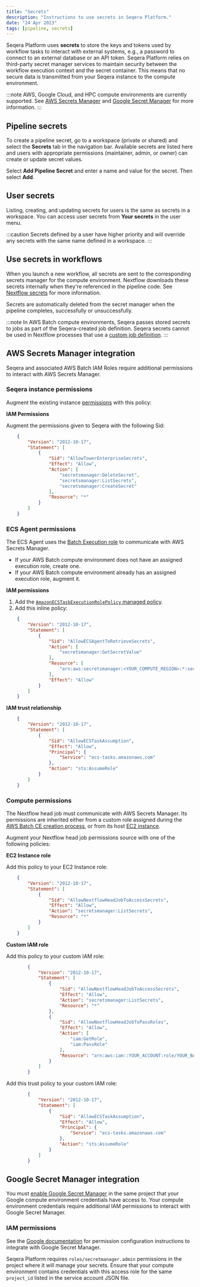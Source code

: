 ```yaml
---
title: "Secrets"
description: "Instructions to use secrets in Seqera Platform."
date: "24 Apr 2023"
tags: [pipeline, secrets]
---
```


Seqera Platform uses **secrets** to store the keys and tokens used by workflow tasks to interact with external systems, e.g., a password to connect to an external database or an API token. Seqera Platform relies on third-party secret manager services to maintain security between the workflow execution context and the secret container. This means that no secure data is transmitted from your Seqera instance to the compute environment.

:::note
AWS, Google Cloud, and HPC compute environments are currently supported. See [AWS Secrets Manager](https://docs.aws.amazon.com/secretsmanager/index.html) and [Google Secret Manager](https://cloud.google.com/secret-manager/docs/overview) for more information.
:::

## Pipeline secrets

To create a pipeline secret, go to a workspace (private or shared) and select the **Secrets** tab in the navigation bar. Available secrets are listed here and users with appropriate permissions (maintainer, admin, or owner) can create or update secret values.

Select **Add Pipeline Secret** and enter a name and value for the secret. Then select **Add**.

## User secrets

Listing, creating, and updating secrets for users is the same as secrets in a workspace. You can access user secrets from **Your secrets** in the user menu.

:::caution
Secrets defined by a user have higher priority and will override any secrets with the same name defined in a workspace.
:::

## Use secrets in workflows

When you launch a new workflow, all secrets are sent to the corresponding secrets manager for the compute environment. Nextflow downloads these secrets internally when they're referenced in the pipeline code. See [Nextflow secrets](https://www.nextflow.io/docs/edge/secrets.html#process-secrets) for more information.

Secrets are automatically deleted from the secret manager when the pipeline completes, successfully or unsuccessfully.

:::note 
In AWS Batch compute environments, Seqera passes stored secrets to jobs as part of the Seqera-created job definition. Seqera secrets cannot be used in Nextflow processes that use a [custom job definition](https://www.nextflow.io/docs/latest/aws.html#custom-job-definition). 
:::

## AWS Secrets Manager integration

Seqera and associated AWS Batch IAM Roles require additional permissions to interact with AWS Secrets Manager.

### Seqera instance permissions

Augment the existing instance [permissions](https://github.com/seqeralabs/nf-tower-aws) with this policy:

**IAM Permissions**

Augment the permissions given to Seqera with the following Sid:

```json
    {
        "Version": "2012-10-17",
        "Statement": [
            {
                "Sid": "AllowTowerEnterpriseSecrets",
                "Effect": "Allow",
                "Action": [
                    "secretsmanager:DeleteSecret",
                    "secretsmanager:ListSecrets",
                    "secretsmanager:CreateSecret"
                ],
                "Resource": "*"
            }
        ]
    }
```

### ECS Agent permissions

The ECS Agent uses the [Batch Execution role](https://docs.aws.amazon.com/batch/latest/userguide/execution-IAM-role.html#create-execution-role) to communicate with AWS Secrets Manager.

- If your AWS Batch compute environment does not have an assigned execution role, create one.
- If your AWS Batch compute environment already has an assigned execution role, augment it.

**IAM permissions**

1. Add the [`AmazonECSTaskExecutionRolePolicy` managed policy](https://docs.aws.amazon.com/aws-managed-policy/latest/reference/AmazonECSTaskExecutionRolePolicy.html).
2. Add this inline policy:

```json
    {
        "Version": "2012-10-17",
        "Statement": [
            {
                "Sid": "AllowECSAgentToRetrieveSecrets",
                "Action": [
                    "secretsmanager:GetSecretValue"
                ],
                "Resource": [
                    "arn:aws:secretsmanager:<YOUR_COMPUTE_REGION>:*:secret:*"
                ],
                "Effect": "Allow"
            }
        ]
    }
```

**IAM trust relationship**

```json
    {
        "Version": "2012-10-17",
        "Statement": [
            {
                "Sid": "AllowECSTaskAssumption",
                "Effect": "Allow",
                "Principal": {
                    "Service": "ecs-tasks.amazonaws.com"
                },
                "Action": "sts:AssumeRole"
            }
        ]
    }
```

### Compute permissions

The Nextflow head job must communicate with AWS Secrets Manager. Its permissions are inherited either from a custom role assigned during the [AWS Batch CE creation process](../compute-envs/aws-batch.mdx#advanced-options), or from its host [EC2 instance](https://docs.aws.amazon.com/batch/latest/userguide/instance_IAM_role.html).

Augment your Nextflow head job permissions source with one of the following policies:

**EC2 Instance role**

Add this policy to your EC2 Instance role:

```json
    {
        "Version": "2012-10-17",
        "Statement": [
            {
                "Sid": "AllowNextflowHeadJobToAccessSecrets",
                "Effect": "Allow",
                "Action": "secretsmanager:ListSecrets",
                "Resource": "*"
            }
        ]
    }
```

**Custom IAM role**

Add this policy to your custom IAM role:

```json
        {
            "Version": "2012-10-17",
            "Statement": [
                {
                    "Sid": "AllowNextflowHeadJobToAccessSecrets",
                    "Effect": "Allow",
                    "Action": "secretsmanager:ListSecrets",
                    "Resource": "*"
                },
                {
                    "Sid": "AllowNextflowHeadJobToPassRoles",
                    "Effect": "Allow",
                    "Action": [
                        "iam:GetRole",
                        "iam:PassRole"
                    ],
                    "Resource": "arn:aws:iam::YOUR_ACCOUNT:role/YOUR_BATCH_CLUSTER-ExecutionRole"
                }
            ]
        }
```

Add this trust policy to your custom IAM role:

```json
        {
            "Version": "2012-10-17",
            "Statement": [
                {
                    "Sid": "AllowECSTaskAssumption",
                    "Effect": "Allow",
                    "Principal": {
                        "Service": "ecs-tasks.amazonaws.com"
                    },
                    "Action": "sts:AssumeRole"
                }
            ]
        }
```

## Google Secret Manager integration

You must [enable Google Secret Manager](https://cloud.google.com/secret-manager/docs/configuring-secret-manager) in the same project that your Google compute environment credentials have access to. Your compute environment credentials require additional IAM permissions to interact with Google Secret Manager.

### IAM permissions

See the [Google documentation](https://cloud.google.com/secret-manager/docs/access-control) for permission configuration instructions to integrate with Google Secret Manager.

Seqera Platform requires `roles/secretmanager.admin` permissions in the project where it will manage your secrets. Ensure that your compute environment contains credentials with this access role for the same `project_id` listed in the service account JSON file.
